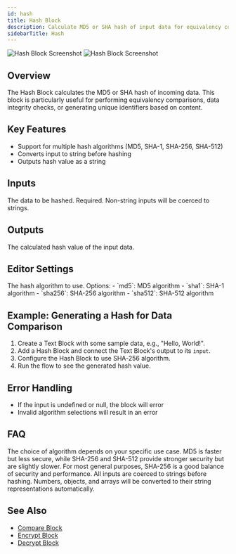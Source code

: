 ```yaml
---
id: hash
title: Hash Block
description: Calculate MD5 or SHA hash of input data for equivalency comparisons
sidebarTitle: Hash
---
```


<Frame className="block dark:hidden">
  <img src="/block-reference/assets/hash_light.png" alt="Hash Block Screenshot" />
</Frame>
<Frame className="hidden dark:block">
  <img src="/block-reference/assets/hash_dark.png" alt="Hash Block Screenshot" />
</Frame>

## Overview
The Hash Block calculates the MD5 or SHA hash of incoming data. This block is particularly useful for performing equivalency comparisons, data integrity checks, or generating unique identifiers based on content.

## Key Features

- Support for multiple hash algorithms (MD5, SHA-1, SHA-256, SHA-512)
- Converts input to string before hashing
- Outputs hash value as a string

## Inputs

<ParamField path="input" type="string" required>
  The data to be hashed. Required. Non-string inputs will be coerced to strings.
</ParamField>

## Outputs

<ResponseField name="hash" type="string">
  The calculated hash value of the input data.
</ResponseField>

## Editor Settings

<ParamField path="algorithm" type="string" default="sha256">
  The hash algorithm to use. Options:
  - `md5`: MD5 algorithm
  - `sha1`: SHA-1 algorithm  
  - `sha256`: SHA-256 algorithm
  - `sha512`: SHA-512 algorithm
</ParamField>

## Example: Generating a Hash for Data Comparison

1. Create a Text Block with some sample data, e.g., "Hello, World!".
2. Add a Hash Block and connect the Text Block's output to its `input`.
3. Configure the Hash Block to use SHA-256 algorithm.
4. Run the flow to see the generated hash value.

## Error Handling

- If the input is undefined or null, the block will error
- Invalid algorithm selections will result in an error

## FAQ

<AccordionGroup>
  <Accordion title="Which hash algorithm should I use?">
    The choice of algorithm depends on your specific use case. MD5 is faster but less secure, while SHA-256 and SHA-512 provide stronger security but are slightly slower. For most general purposes, SHA-256 is a good balance of security and performance.
  </Accordion>

  <Accordion title="How are non-string inputs handled?">
    All inputs are coerced to strings before hashing. Numbers, objects, and arrays will be converted to their string representations automatically.
  </Accordion>
</AccordionGroup>

## See Also

- [Compare Block](/block-reference/modifiers/compare)
- [Encrypt Block](/block-reference/modifiers/encrypt)
- [Decrypt Block](/block-reference/modifiers/decrypt)

